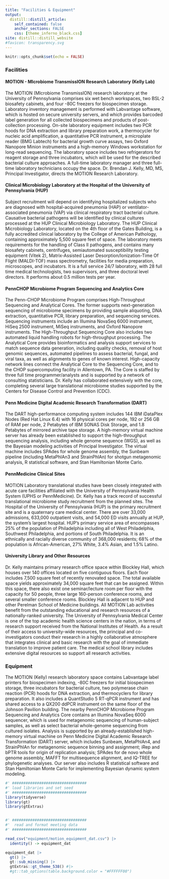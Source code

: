 ```yaml
---
title: "Facilities & Equipment"
output:
  distill::distill_article:
    self_contained: false
    anchor_sections: FALSE
    css: [theme_inferno_black.css]
site: distill::distill_website
#favicon: transparency.svg
---
```


```r

knitr::opts_chunk$set(echo = FALSE)

```
  
### Facilities        
  
#### MOTION - MIcrobiome TransmissION Research Laboratory (Kelly Lab)  
  
The MOTION (MIcrobiome TransmissION) research laboratory at the University of Pennsylvania comprises six wet bench workspaces, two BSL-2 biosafety cabinets, and four -80C freezers for biospecimen storage. Laboratory inventory management is performed with Labvantage software, which is hosted on secure university servers, and which provides barcoded label generation for all collected biospecimens and products of post-collection processing. On-site laboratory equipment includes two PCR hoods for DNA extraction and library preparation work, a thermocycler for nucleic acid amplification, a quantitative PCR instrument, a microplate reader (BMG Labtech) for bacterial growth curve assays, two Oxford Nanopore Minion instruments and a high-memory Windows workstation for long-read sequencing. The laboratory space includes two refrigerators for reagent storage and three incubators, which will be used for the described bacterial culture approaches. A full-time laboratory manager and three full-time laboratory technicians occupy the space. Dr. Brendan J. Kelly, MD, MS, Principal Investigator, directs the MOTION Research Laboratory.  
  
#### Clinical Microbiology Laboratory at the Hospital of the University of Pennsylvania (HUP)  
  
Subject recruitment will depend on identifying hospitalized subjects who are diagnosed with hospital-acquired pneumonia (HAP) or ventilator-associated pneumonia (VAP) via clinical respiratory tract bacterial culture. Causative bacterial pathogens will be identified by clinical cultures processed at the HUP Clinical Microbiology Laboratory. The HUP Clinical Microbiology Laboratory, located on the 4th floor of the Gates Building, is a fully accredited clinical laboratory by the College of American Pathology, containing approximately 5,500 square feet of space. The laboratory meets requirements for the handling of Class II pathogens, and contains many biosafety cabinets, centrifuges, semiautomated susceptibility testing equipment (Vitek 2), Matrix-Assisted Laser Desorption/Ionization-Time Of Flight (MALDI-TOF) mass spectrometry, facilities for media preparation, microscopes, and incubators. It is a full service 24/7 laboratory, with 28 full time medical technologists, two supervisors, and three doctoral level directors. It performs about 0.5 million tests per year.  
  
#### PennCHOP Microbiome Program Sequencing and Analytics Core  
  
The Penn-CHOP Microbiome Program comprises High-Throughput Sequencing and Analytical Cores. The former supports next-generation sequencing of microbiome specimens by providing sample aliquoting, DNA extraction, quantitative PCR, library preparation, and sequencing services. Sequencing instruments include an Illumina NovaSeq 6000 instrument, HiSeq 2500 instrument, MiSeq instruments, and Oxford Nanopore instruments. The High-Throughput Sequencing Core also includes two automated liquid handling robots for high-throughput processing. The Analytical Core provides bioinformatics and analysis support services to match sequence data generation, including quality checks, removal of host genomic sequences, automated pipelines to assess bacterial, fungal, and viral taxa, as well as alignments to genes of known interest. High-capacity network lines connect the Analytical Core to the Sequencing Core, and to the CHOP supercomputing facility in Allentown, PA. The Core is staffed by three full time programmer/analysts and is supported by a network of consulting statisticians. Dr. Kelly has collaborated extensively with the core, completing several large translational microbiome studies supported by the Centers for Disease Control and Prevention (CDC).  
  
#### Penn Medicine Digital Academic Research Transformation (DART)  
  
The DART high-performance computing system includes 144 IBM iDataPlex Nodes (Red Hat Linux 6.4) with 16 physical cores per node, 192 or 256 GB of RAM per node, 2 Petabytes of IBM SONAS Disk Storage, and 1.8 Petabytes of mirrored archive tape storage. A high-memory virtual machine server has already been established to support the high-throughput sequencing analysis, including whole genome sequence (WGS), as well as the Bayesian modeling activities of Principal Investigator. The virtual machine includes SPAdes for whole genome assembly, the Sunbeam pipeline (including MetaPhlAn3 and StrainPhlAn) for shotgun metagenomic analysis, R statistical software, and Stan Hamiltonian Monte Carlo.  

#### PennMedicine Clinical Sites  
  
MOTION Laboratory translational studies have been closely integrated with acute care facilities affiliated with the University of Pennsylvania Health System (UPHS or PennMedicine). Dr. Kelly has a track record of successful translational microbiome study recruitment from the planned sites. The Hospital of the University of Pennsylvania (HUP) is the primary recruitment site and is a quaternary care medical center. There are over 33,000 admissions, 633,000 outpatient visits, and 54,000 ED visits annually at HUP, the system’s largest hospital. HUP’s primary service area of encompasses 25% of the population of Philadelphia including all of West Philadelphia, Southwest Philadelphia, and portions of South Philadelphia. It is an ethnically and racially diverse community of 368,000 residents; 68% of the population is African-American, 27% White, 3.4% Asian, and 1.5% Latino.  

#### University Library and Other Resources    
  
Dr. Kelly maintains primary research office space within Blockley Hall, which houses over 140 offices located on five contiguous floors. Each floor includes 7,500 square feet of recently renovated space. The total available space yields approximately 34,000 square feet that can be assigned. Within this space, there also exist one seminar/lecture room per floor with the capacity for 50 people, three large 160-person conference rooms, and several smaller conference rooms. Blockley Hall is adjacent to HUP and other Perelman School of Medicine buildings. All MOTION Lab activities benefit from the outstanding educational and research resources of a nationally-ranked university. The University of Pennsylvania Medical Center is one of the top academic health science centers in the nation, in terms of research support received from the National Institutes of Health. As a result of their access to university-wide resources, the principal and co-investigators conduct their research in a highly collaborative atmosphere that integrates clinical and basic research with the goal of immediate translation to improve patient care. The medical school library includes extensive digital resources so support all research activities.  
  
  
### Equipment        
  
The MOTION (Kelly) research laboratory space contains Labvantage label printers for biospecimen indexing, -80C freezers for initial biospecimen storage, three incubators for bacterial culture, two polymerase chain reaction (PCR) hoods for DNA extraction, and thermocyclers for library preparation. It also includes a QuantStudio 5 RT-qPCR instrument and has shared access to a QX200 ddPCR instrument on the same floor of the Johnson Pavilion building. The nearby PennCHOP Microbiome Program Sequencing and Analytics Core contains an Illumina NovaSeq 6000 sequencer, which is used for metagenomic sequencing of human-subject samples, as well as select bacterial whole-genome sequencing from cultured isolates. Analysis is supported by an already-established high-memory virtual machine on Penn Medicine Digital Academic Research Transformation (DART) server, which includes Sunbeam, MetaPhlAn4, and StrainPhlAn for metagenomic sequence binning and assignment; iRep and bPTR tools for origin of replication analysis; SPAdes for de novo whole genome assembly, MAFFT for multisequence alignment, and IQ-TREE for phylogenetic analyses. Our server also includes R statistical software and Stan Hamiltonian Monte Carlo for implementing Bayesian dynamic system modeling.  
  

```r

#' #################################
#' load libraries and set seed
#' #################################
library(tidyverse)
library(gt)
library(gtExtras)


#' #################################
#'  read and format meeting data
#' #################################

read_csv("equipment/motion_equipment_dat.csv") |> 
  identity() -> equipment_dat

equipment_dat |> 
  gt() |> 
  gt::sub_missing() |> 
  gtExtras::gt_theme_538() #|> 
  #gt::tab_options(table.background.color = "#FFFFFF00")


```


 <br>

 <br>

 <br>

 
